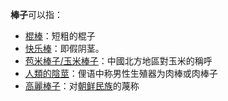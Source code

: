 '''棒子'''可以指：

*[[棍棒|棍棒]]：短粗的棍子
*[[快乐棒|快乐棒]]：即假阴茎。
*[[玉米|苞米棒子/玉米棒子]]：中國北方地區對玉米的稱呼
*[[人類的陰莖|人類的陰莖]]：俚语中称男性生殖器为肉棒或肉棒子
*[[高麗棒子|高麗棒子]]：对[[朝鲜民族|朝鲜民族]]的蔑称

{{disambig|Cat=二字消歧义}}